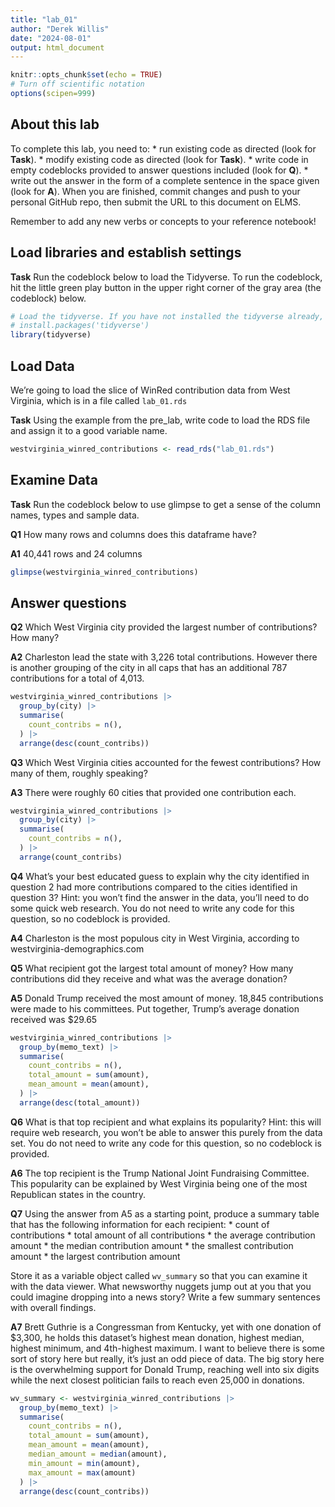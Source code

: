 ```yaml
---
title: "lab_01"
author: "Derek Willis"
date: "2024-08-01"
output: html_document
---
```


```r
knitr::opts_chunk$set(echo = TRUE)
# Turn off scientific notation
options(scipen=999)
```

## About this lab

To complete this lab, you need to: \* run existing code as directed (look for **Task**). \* modify existing code as directed (look for **Task**). \* write code in empty codeblocks provided to answer questions included (look for **Q**). \* write out the answer in the form of a complete sentence in the space given (look for **A**). When you are finished, commit changes and push to your personal GitHub repo, then submit the URL to this document on ELMS.

Remember to add any new verbs or concepts to your reference notebook!

## Load libraries and establish settings

**Task** Run the codeblock below to load the Tidyverse. To run the codeblock, hit the little green play button in the upper right corner of the gray area (the codeblock) below.

```r
# Load the tidyverse. If you have not installed the tidyverse already, remove the # from the next line and run it first.  
# install.packages('tidyverse')
library(tidyverse)
```

## Load Data

We're going to load the slice of WinRed contribution data from West Virginia, which is in a file called `lab_01.rds`

**Task** Using the example from the pre_lab, write code to load the RDS file and assign it to a good variable name.

```r
westvirginia_winred_contributions <- read_rds("lab_01.rds")
```

## Examine Data

**Task** Run the codeblock below to use glimpse to get a sense of the column names, types and sample data.

**Q1** How many rows and columns does this dataframe have?

**A1** 40,441 rows and 24 columns

```r
glimpse(westvirginia_winred_contributions)
```

## Answer questions

**Q2** Which West Virginia city provided the largest number of contributions? How many?

**A2** Charleston lead the state with 3,226 total contributions. However there is another grouping of the city in all caps that has an additional 787 contributions for a total of 4,013.

```r
westvirginia_winred_contributions |>
  group_by(city) |>
  summarise(
    count_contribs = n(),
  ) |>
  arrange(desc(count_contribs))
```

**Q3** Which West Virginia cities accounted for the fewest contributions? How many of them, roughly speaking?

**A3** There were roughly 60 cities that provided one contribution each.

```r
westvirginia_winred_contributions |>
  group_by(city) |>
  summarise(
    count_contribs = n(),
  ) |>
  arrange(count_contribs)
```

**Q4** What's your best educated guess to explain why the city identified in question 2 had more contributions compared to the cities identified in question 3? Hint: you won't find the answer in the data, you'll need to do some quick web research. You do not need to write any code for this question, so no codeblock is provided.

**A4** Charleston is the most populous city in West Virginia, according to westvirginia-demographics.com

**Q5** What recipient got the largest total amount of money? How many contributions did they receive and what was the average donation?

**A5** Donald Trump received the most amount of money. 18,845 contributions were made to his committees. Put together, Trump's average donation received was $29.65

```r
westvirginia_winred_contributions |>
  group_by(memo_text) |>
  summarise(
    count_contribs = n(),
    total_amount = sum(amount),
    mean_amount = mean(amount),
  ) |>
  arrange(desc(total_amount))
```

**Q6** What is that top recipient and what explains its popularity? Hint: this will require web research, you won't be able to answer this purely from the data set. You do not need to write any code for this question, so no codeblock is provided.

**A6** The top recipient is the Trump National Joint Fundraising Committee. This popularity can be explained by West Virginia being one of the most Republican states in the country.

**Q7** Using the answer from A5 as a starting point, produce a summary table that has the following information for each recipient: \* count of contributions \* total amount of all contributions \* the average contribution amount \* the median contribution amount \* the smallest contribution amount \* the largest contribution amount

Store it as a variable object called `wv_summary` so that you can examine it with the data viewer. What newsworthy nuggets jump out at you that you could imagine dropping into a news story? Write a few summary sentences with overall findings.

**A7** Brett Guthrie is a Congressman from Kentucky, yet with one donation of $3,300, he holds this dataset's highest mean donation, highest median, highest minimum, and 4th-highest maximum. I want to believe there is some sort of story here but really, it's just an odd piece of data. The big story here is the overwhelming support for Donald Trump, reaching well into six digits while the next closest politician fails to reach even 25,000 in donations.

```r
wv_summary <- westvirginia_winred_contributions |>
  group_by(memo_text) |>
  summarise(
    count_contribs = n(),
    total_amount = sum(amount),
    mean_amount = mean(amount),
    median_amount = median(amount),
    min_amount = min(amount),
    max_amount = max(amount)
  ) |>
  arrange(desc(count_contribs))
```
